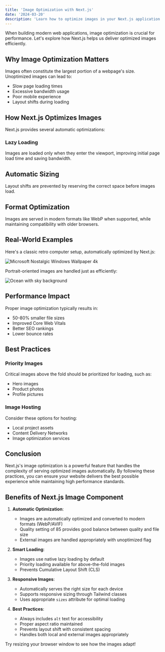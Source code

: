 ```yaml
---
title: 'Image Optimization with Next.js'
date: '2024-03-20'
description: 'Learn how to optimize images in your Next.js application using the built-in Image component'
---
```


When building modern web applications, image optimization is crucial for performance. Let's explore how Next.js helps us deliver optimized images efficiently.

## Why Image Optimization Matters

Images often constitute the largest portion of a webpage's size. Unoptimized images can lead to:

- Slow page loading times
- Excessive bandwidth usage
- Poor mobile experience
- Layout shifts during loading

## How Next.js Optimizes Images

Next.js provides several automatic optimizations:

### Lazy Loading

Images are loaded only when they enter the viewport, improving initial page load time and saving bandwidth.

## Automatic Sizing

Layout shifts are prevented by reserving the correct space before images load.

## Format Optimization

Images are served in modern formats like WebP when supported, while maintaining compatibility with older browsers.

## Real-World Examples

Here's a classic retro computer setup, automatically optimized by Next.js:

![Microsoft Nostalgic Windows Wallpaper 4k](/img/Microsoft_Nostalgic_Windows_Wallpaper_4k.jpg)

Portrait-oriented images are handled just as efficiently:

![Ocean with sky background](/img/photo-1522092787785-60123fde65c4.jpeg)

## Performance Impact

Proper image optimization typically results in:

- 50-80% smaller file sizes
- Improved Core Web Vitals
- Better SEO rankings
- Lower bounce rates

## Best Practices

### Priority Images

Critical images above the fold should be prioritized for loading, such as:

- Hero images
- Product photos
- Profile pictures

### Image Hosting

Consider these options for hosting:

- Local project assets
- Content Delivery Networks
- Image optimization services

## Conclusion

Next.js's image optimization is a powerful feature that handles the complexity of serving optimized images automatically. By following these practices, you can ensure your website delivers the best possible experience while maintaining high performance standards.

## Benefits of Next.js Image Component

1. **Automatic Optimization**:

   - Images are automatically optimized and converted to modern formats (WebP/AVIF)
   - Quality setting of 85 provides good balance between quality and file size
   - External images are handled appropriately with unoptimized flag

2. **Smart Loading**:

   - Images use native lazy loading by default
   - Priority loading available for above-the-fold images
   - Prevents Cumulative Layout Shift (CLS)

3. **Responsive Images**:

   - Automatically serves the right size for each device
   - Supports responsive sizing through Tailwind classes
   - Uses appropriate `sizes` attribute for optimal loading

4. **Best Practices**:
   - Always includes `alt` text for accessibility
   - Proper aspect ratio maintained
   - Prevents layout shift with consistent spacing
   - Handles both local and external images appropriately

Try resizing your browser window to see how the images adapt!
